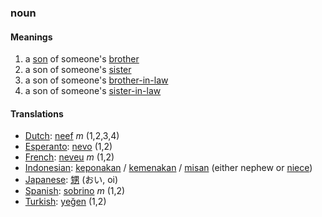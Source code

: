 ===noun===

====Meanings====
#a [[son]] of someone's [[brother]]
#a son of someone's [[sister]]
#a son of someone's [[brother-in-law]]
#a son of someone's [[sister-in-law]]

====Translations====
*[[Dutch]]: [[neef]] ''m'' (1,2,3,4)
*[[Esperanto]]: [[nevo]] (1,2)
*[[French]]: [[neveu]] ''m'' (1,2)
*[[Indonesian]]: [[keponakan]] / [[kemenakan]] / [[misan]] (either nephew or [[niece]])
*[[Japanese]]: [[甥]] (おい, oi)
*[[Spanish]]: [[sobrino]] ''m'' (1,2)
*[[Turkish]]: [[yeğen]] (1,2)